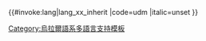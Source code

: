 <includeonly>{{#invoke:lang|lang_xx_inherit
|code=udm
|italic=unset
}}</includeonly><noinclude>
{{Documentation|Template:Lang-x/doc}}
[[Category:烏拉爾語系多語言支持模板]]
</noinclude>